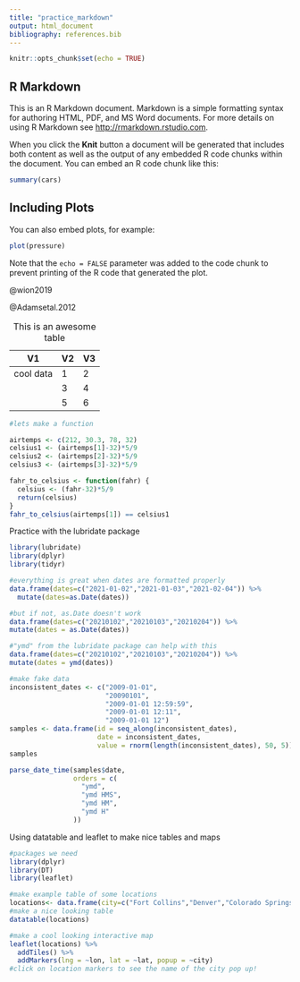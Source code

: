 ```yaml
---
title: "practice_markdown"
output: html_document
bibliography: references.bib
---
```


```r
knitr::opts_chunk$set(echo = TRUE)
```

## R Markdown

This is an R Markdown document. Markdown is a simple formatting syntax for authoring HTML, PDF, and MS Word documents. For more details on using R Markdown see <http://rmarkdown.rstudio.com>.

When you click the **Knit** button a document will be generated that includes both content as well as the output of any embedded R code chunks within the document. You can embed an R code chunk like this:

```r
summary(cars)
```

## Including Plots

You can also embed plots, for example:

```r
plot(pressure)
```

Note that the `echo = FALSE` parameter was added to the code chunk to prevent printing of the R code that generated the plot.

@wion2019

@Adamsetal.2012

| V1        | V2  | V3  |
|-----------|-----|-----|
| cool data | 1   | 2   |
|           | 3   | 4   |
|           | 5   | 6   |

: This is an awesome table

```r
#lets make a function

airtemps <- c(212, 30.3, 78, 32)
celsius1 <- (airtemps[1]-32)*5/9
celsius2 <- (airtemps[2]-32)*5/9
celsius3 <- (airtemps[3]-32)*5/9

fahr_to_celsius <- function(fahr) {
  celsius <- (fahr-32)*5/9
  return(celsius)
}
fahr_to_celsius(airtemps[1]) == celsius1

```
Practice with the lubridate package
```r
library(lubridate)
library(dplyr)
library(tidyr)

#everything is great when dates are formatted properly
data.frame(dates=c("2021-01-02","2021-01-03","2021-02-04")) %>% 
  mutate(dates=as.Date(dates))

#but if not, as.Date doesn't work
data.frame(dates=c("20210102","20210103","20210204")) %>% 
mutate(dates = as.Date(dates))

#"ymd" from the lubridate package can help with this
data.frame(dates=c("20210102","20210103","20210204")) %>% 
mutate(dates = ymd(dates))

#make fake data
inconsistent_dates <- c("2009-01-01", 
                        "20090101", 
                        "2009-01-01 12:59:59",
                        "2009-01-01 12:11", 
                        "2009-01-01 12")
samples <- data.frame(id = seq_along(inconsistent_dates),
                      date = inconsistent_dates,
                      value = rnorm(length(inconsistent_dates), 50, 5))
samples

parse_date_time(samples$date,
                orders = c(
                  "ymd",
                  "ymd HMS",
                  "ymd HM",
                  "ymd H"
                ))
```


Using datatable and leaflet to make nice tables and maps

```r
#packages we need
library(dplyr)
library(DT)
library(leaflet)

#make example table of some locations
locations<- data.frame(city=c("Fort Collins","Denver","Colorado Springs"), lat=c(40.590475,39.732326,38.840060), lon = c(-105.077276,-104.981500, -104.774885))
#make a nice looking table
datatable(locations)

#make a cool looking interactive map
leaflet(locations) %>% 
  addTiles() %>% 
  addMarkers(lng = ~lon, lat = ~lat, popup = ~city)
#click on location markers to see the name of the city pop up!
```

